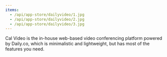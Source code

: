 ```yaml
---
items:
  - /api/app-store/dailyvideo/1.jpg
  - /api/app-store/dailyvideo/2.jpg
  - /api/app-store/dailyvideo/3.jpg
---
```


<Slider items={items} />

Cal Video is the in-house web-based video conferencing platform powered by Daily.co, which is minimalistic and lightweight, but has most of the features you need.